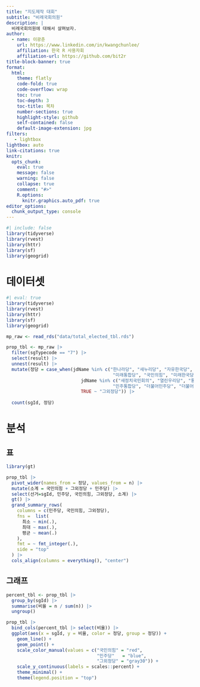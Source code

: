 ```yaml
---
title: "지도제작 대회"
subtitle: "비례국회의원"
description: |
  비례국회의원에 대해서 살펴보자.
author:
  - name: 이광춘
    url: https://www.linkedin.com/in/kwangchunlee/
    affiliation: 한국 R 사용자회
    affiliation-url: https://github.com/bit2r
title-block-banner: true
format:
  html:
    theme: flatly
    code-fold: true
    code-overflow: wrap
    toc: true
    toc-depth: 3
    toc-title: 목차
    number-sections: true
    highlight-style: github    
    self-contained: false
    default-image-extension: jpg
filters:
   - lightbox
lightbox: auto
link-citations: true
knitr:
  opts_chunk: 
    eval: true
    message: false
    warning: false
    collapse: true
    comment: "#>" 
    R.options:
      knitr.graphics.auto_pdf: true
editor_options: 
  chunk_output_type: console
---
```


```r
#| include: false
library(tidyverse)
library(rvest)
library(httr)
library(sf)
library(geogrid)
```


# 데이터셋

```r
#| eval: true
library(tidyverse)
library(rvest)
library(httr)
library(sf)
library(geogrid)

mp_raw <- read_rds("data/total_elected_tbl.rds")

prop_tbl <- mp_raw |> 
  filter(sgTypecode == "7") |> 
  select(result) |> 
  unnest(result) |> 
  mutate(정당 = case_when(jdName %in% c("한나라당", "새누리당", "자유한국당",
                                        "미래통합당", "국민의힘", "미래한국당") ~ "국민의힘",
                            jdName %in% c("새정치국민회의", "열린우리당", "통합민주당",
                                        "민주통합당", "더불어민주당", "더불어시민당") ~ "민주당",
                            TRUE ~ "그외정당")) |> 
  
  count(sgId, 정당)

```


# 분석

## 표

```r
library(gt)

prop_tbl |> 
  pivot_wider(names_from = 정당, values_from = n) |> 
  mutate(소계 = 국민의힘 + 그외정당 + 민주당) |> 
  select(선거=sgId, 민주당, 국민의힘, 그외정당, 소계) |> 
  gt() |> 
  grand_summary_rows(
    columns = c(민주당, 국민의힘, 그외정당),
    fns =  list(
      최소 ~ min(.),
      최대 ~ max(.),
      평균 ~ mean(.)
    ),
    fmt = ~ fmt_integer(.),
    side = "top"
  ) |> 
  cols_align(columns = everything(), "center")
```

## 그래프

```r
percent_tbl <- prop_tbl |> 
  group_by(sgId) |> 
  summarise(비율 = n / sum(n)) |> 
  ungroup()

prop_tbl |> 
  bind_cols(percent_tbl |> select(비율)) |> 
  ggplot(aes(x = sgId, y = 비율, color = 정당, group = 정당)) +
    geom_line() +
    geom_point() +
    scale_color_manual(values = c("국민의힘" = "red",
                                  "민주당"   = "blue",
                                  "그외정당" = "gray30")) +
    scale_y_continuous(labels = scales::percent) +
    theme_minimal() +
    theme(legend.position = "top")
```



